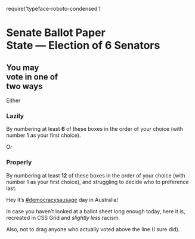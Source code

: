 require('typeface-roboto-condensed')

<Metatags
  title="Australian Ballot | May 17 | CSS Grid a day"
  description="An example of using CSS grid every day, from May 1–31st, 2019."
  thumbnail="https://cssgrid31.brett.cool/opengraph/may-18.png"
  url="https://cssgrid31.brett.cool"
  pathname="/may-18"
/>

<div className={Senate.container}>
  <div className={Senate.header}>
    <h1>
      Senate Ballot Paper<br/>
      <strong>State</strong> — Election of 6 Senators
    </h1>
  </div>

  <div className={`${Senate.instructions} ${Senate.above_line}`}>
    <h2>
      You may<br/>
      vote in one of<br/>
      two ways
    </h2>
    <div className={Senate.instructionArrow}>Either</div>
    <h3>Lazily</h3>
    <p>By numbering at least <strong>6</strong> of these boxes in the order of your choice (with number 1 as your first choice).</p>
  </div>

  <AboveParty letter="A" name="The slightly racist party" />
  <AboveParty letter="B" name="The overtly racist party" />
  <AboveParty letter="C" name="The only looks okay by comparison party" />
  <AboveParty letter="D" name="The good option party" />
  <AboveParty letter="E" name="The single policy party" />
  <AboveParty letter="F" name="The Deceptively-named party" />
  <AboveParty letter="G" name="The other good option party" />
  <AboveParty letter="H" name="The People who prefer sliced bread for democracy sausage party" />

  <div className={Senate.theLine}/>

  <div className={`${Senate.instructions} ${Senate.below_line}`}>
    <div className={Senate.instructionArrow}>Or</div>
    <h3>Properly</h3>
    <p>By numbering at least <strong>12</strong> of these boxes in the order of your choice (with number 1 as your first choice), and struggling to decide who to preference last.</p>
  </div>

  <BelowParty name="The slightly racist party">
    <Polly surname="Deemable" name="Irre" party="Slightly Racist Party"/>
    <Polly surname="Dingbat" name="Yuge" party="Slightly Racist Party"/>
  </BelowParty>

  <BelowParty name="The overtly racist party">
    <Polly surname="Phobic" name="Xeno" party="Overtly racist party"/>
    <Polly surname="Supremacist" name="Wyatt" party="Overtly racist party"/>
    <Polly surname="Hasnone" name="Ideas" party="Overtly racist party"/>
  </BelowParty>
 
  <BelowParty name="The only looks okay by comparison party">
    <Polly surname="Eater" name="Onion" party="O.L.O.B.C Party"/>
    <Polly surname="Visage" name="Potato" party="O.L.O.B.C Party"/>
  </BelowParty>

  <BelowParty name="The good option party">
    <Polly surname="Green" name="Teresa" party="Good Option Party"/>
    <Polly surname="Yuss" name="Gene E." party="Good Option Party"/>
  </BelowParty>

  <BelowParty name="The single policy party">
    <Polly surname="Vision" name="Tunnel" party="Single Policy Party"/>
  </BelowParty>

  <BelowParty name="The Deceptively-named party">
    <Polly surname="Hass" name="Jack" party="Deceptively-named Party"/>
  </BelowParty>
 
  <BelowParty name="The other good option party">
    <Polly surname="Wrights" name="Cybil" party="Other Good Option Party"/>
    <Polly surname="Eeya" name="Gladys" party="Other Good Option Party"/>
  </BelowParty>

  <BelowParty name="The People who prefer sliced bread for democracy sausage party">
    <Polly surname="Wurst" name="Brät" party="Sausage Party"/>
  </BelowParty>

</div>

<Footer date={18} prev={true}>

Hey it’s [#democracysausage][ds] day in Australia!

In case you haven’t looked at a ballot sheet long enough today, here it is, recreated in CSS Grid and *slightly less* racism.

Also, not to drag anyone who actually voted above the line (I sure did).

[ds]: https://twitter.com/hashtag/democracysausage

</Footer>
